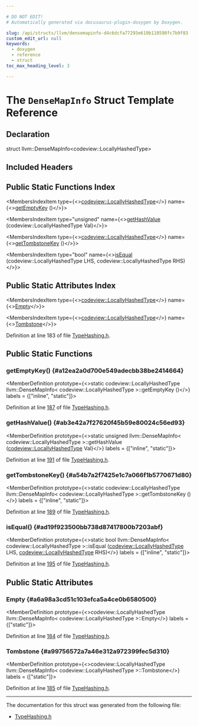 ```yaml
---

# DO NOT EDIT!
# Automatically generated via docusaurus-plugin-doxygen by Doxygen.

slug: /api/structs/llvm/densemapinfo-d4c6dcfa77293e610b110598fc7b9f83
custom_edit_url: null
keywords:
  - doxygen
  - reference
  - struct
toc_max_heading_level: 3

---
```





# The `DenseMapInfo` Struct Template Reference

<DoxygenPage pluginConfig={pluginConfig}>



## Declaration

<CodeBlock>struct llvm::DenseMapInfo&lt;codeview::LocallyHashedType&gt;</CodeBlock>

## Included Headers

<IncludesList>
<IncludesListItem
  filePath="llvm/DebugInfo/CodeView/TypeHashing.h"
  permalink="/docs/api/files/include/include/llvm/include/llvm/debuginfo/include/llvm/debuginfo/codeview/typehashing-h"
  isLocal="true" />
</IncludesList>

## Public Static Functions Index

<MembersIndex>

<MembersIndexItem
  type={<><a href="/docs/api/structs/llvm/codeview/locallyhashedtype">codeview::LocallyHashedType</a></>}
  name={<><a href="#a12ea2a0d700e549adecbb38be2414664">getEmptyKey</a> ()</>}>
</MembersIndexItem>

<MembersIndexItem
  type="unsigned"
  name={<><a href="#ab3e42a7f27620f45b59e80024c56ed93">getHashValue</a> (codeview::LocallyHashedType Val)</>}>
</MembersIndexItem>

<MembersIndexItem
  type={<><a href="/docs/api/structs/llvm/codeview/locallyhashedtype">codeview::LocallyHashedType</a></>}
  name={<><a href="#a54b7a2f7425e1c7a066f1b5770671d80">getTombstoneKey</a> ()</>}>
</MembersIndexItem>

<MembersIndexItem
  type="bool"
  name={<><a href="#ad19f923500bb738d87417800b7203abf">isEqual</a> (codeview::LocallyHashedType LHS, codeview::LocallyHashedType RHS)</>}>
</MembersIndexItem>

</MembersIndex>

## Public Static Attributes Index

<MembersIndex>

<MembersIndexItem
  type={<><a href="/docs/api/structs/llvm/codeview/locallyhashedtype">codeview::LocallyHashedType</a></>}
  name={<><a href="#a6a98a3cd51c103efca5a4ce0b6580500">Empty</a></>}>
</MembersIndexItem>

<MembersIndexItem
  type={<><a href="/docs/api/structs/llvm/codeview/locallyhashedtype">codeview::LocallyHashedType</a></>}
  name={<><a href="#a99756572a7a46e312a972399fec5d310">Tombstone</a></>}>
</MembersIndexItem>

</MembersIndex>


Definition at line 183 of file <a href="/docs/api/files/include/include/llvm/include/llvm/debuginfo/include/llvm/debuginfo/codeview/typehashing-h">TypeHashing.h</a>.

<SectionDefinition>

## Public Static Functions

### getEmptyKey() {#a12ea2a0d700e549adecbb38be2414664}

<MemberDefinition
  prototype={<>static codeview::LocallyHashedType llvm::DenseMapInfo&lt; codeview::LocallyHashedType &gt;::getEmptyKey ()</>}
  labels = {["inline", "static"]}>

Definition at line <a href="/docs/api/files/include/include/llvm/include/llvm/debuginfo/include/llvm/debuginfo/codeview/typehashing-h/#l00187">187</a> of file <a href="/docs/api/files/include/include/llvm/include/llvm/debuginfo/include/llvm/debuginfo/codeview/typehashing-h">TypeHashing.h</a>.
</MemberDefinition>

### getHashValue() {#ab3e42a7f27620f45b59e80024c56ed93}

<MemberDefinition
  prototype={<>static unsigned llvm::DenseMapInfo&lt; codeview::LocallyHashedType &gt;::getHashValue (<a href="/docs/api/structs/llvm/codeview/locallyhashedtype">codeview::LocallyHashedType</a> Val)</>}
  labels = {["inline", "static"]}>

Definition at line <a href="/docs/api/files/include/include/llvm/include/llvm/debuginfo/include/llvm/debuginfo/codeview/typehashing-h/#l00191">191</a> of file <a href="/docs/api/files/include/include/llvm/include/llvm/debuginfo/include/llvm/debuginfo/codeview/typehashing-h">TypeHashing.h</a>.
</MemberDefinition>

### getTombstoneKey() {#a54b7a2f7425e1c7a066f1b5770671d80}

<MemberDefinition
  prototype={<>static codeview::LocallyHashedType llvm::DenseMapInfo&lt; codeview::LocallyHashedType &gt;::getTombstoneKey ()</>}
  labels = {["inline", "static"]}>

Definition at line <a href="/docs/api/files/include/include/llvm/include/llvm/debuginfo/include/llvm/debuginfo/codeview/typehashing-h/#l00189">189</a> of file <a href="/docs/api/files/include/include/llvm/include/llvm/debuginfo/include/llvm/debuginfo/codeview/typehashing-h">TypeHashing.h</a>.
</MemberDefinition>

### isEqual() {#ad19f923500bb738d87417800b7203abf}

<MemberDefinition
  prototype={<>static bool llvm::DenseMapInfo&lt; codeview::LocallyHashedType &gt;::isEqual (<a href="/docs/api/structs/llvm/codeview/locallyhashedtype">codeview::LocallyHashedType</a> LHS, <a href="/docs/api/structs/llvm/codeview/locallyhashedtype">codeview::LocallyHashedType</a> RHS)</>}
  labels = {["inline", "static"]}>

Definition at line <a href="/docs/api/files/include/include/llvm/include/llvm/debuginfo/include/llvm/debuginfo/codeview/typehashing-h/#l00195">195</a> of file <a href="/docs/api/files/include/include/llvm/include/llvm/debuginfo/include/llvm/debuginfo/codeview/typehashing-h">TypeHashing.h</a>.
</MemberDefinition>

</SectionDefinition>

<SectionDefinition>

## Public Static Attributes

### Empty {#a6a98a3cd51c103efca5a4ce0b6580500}

<MemberDefinition
  prototype={<>codeview::LocallyHashedType llvm::DenseMapInfo&lt; codeview::LocallyHashedType &gt;::Empty</>}
  labels = {["static"]}>

Definition at line <a href="/docs/api/files/include/include/llvm/include/llvm/debuginfo/include/llvm/debuginfo/codeview/typehashing-h/#l00184">184</a> of file <a href="/docs/api/files/include/include/llvm/include/llvm/debuginfo/include/llvm/debuginfo/codeview/typehashing-h">TypeHashing.h</a>.
</MemberDefinition>

### Tombstone {#a99756572a7a46e312a972399fec5d310}

<MemberDefinition
  prototype={<>codeview::LocallyHashedType llvm::DenseMapInfo&lt; codeview::LocallyHashedType &gt;::Tombstone</>}
  labels = {["static"]}>

Definition at line <a href="/docs/api/files/include/include/llvm/include/llvm/debuginfo/include/llvm/debuginfo/codeview/typehashing-h/#l00185">185</a> of file <a href="/docs/api/files/include/include/llvm/include/llvm/debuginfo/include/llvm/debuginfo/codeview/typehashing-h">TypeHashing.h</a>.
</MemberDefinition>

</SectionDefinition>

<hr/>

The documentation for this struct was generated from the following file:

<ul>
<li><a href="/docs/api/files/include/include/llvm/include/llvm/debuginfo/include/llvm/debuginfo/codeview/typehashing-h">TypeHashing.h</a></li>
</ul>

</DoxygenPage>
